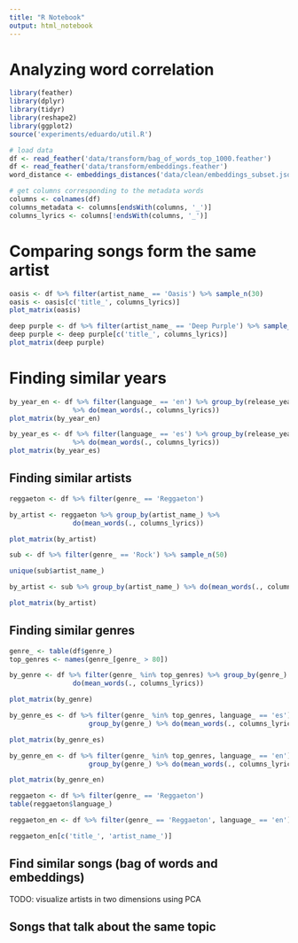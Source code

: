 ```yaml
---
title: "R Notebook"
output: html_notebook
---
```


# Analyzing word correlation

```r
library(feather)
library(dplyr)
library(tidyr)
library(reshape2)
library(ggplot2)
source('experiments/eduardo/util.R')
```

```r
# load data
df <- read_feather('data/transform/bag_of_words_top_1000.feather')
df <- read_feather('data/transform/embeddings.feather')
word_distance <- embeddings_distances('data/clean/embeddings_subset.json')

# get columns corresponding to the metadata words
columns <- colnames(df)
columns_metadata <- columns[endsWith(columns, '_')]
columns_lyrics <- columns[!endsWith(columns, '_')]
```

# Comparing songs form the same artist

```r
oasis <- df %>% filter(artist_name_ == 'Oasis') %>% sample_n(30)
oasis <- oasis[c('title_', columns_lyrics)]
plot_matrix(oasis)
```

```r
deep purple <- df %>% filter(artist_name_ == 'Deep Purple') %>% sample_n(30)
deep purple <- deep purple[c('title_', columns_lyrics)]
plot_matrix(deep purple)
```

# Finding similar years


```r
by_year_en <- df %>% filter(language_ == 'en') %>% group_by(release_year_)
                %>% do(mean_words(., columns_lyrics))
plot_matrix(by_year_en)
```

```r
by_year_es <- df %>% filter(language_ == 'es') %>% group_by(release_year_)
                %>% do(mean_words(., columns_lyrics))
plot_matrix(by_year_es)
```


## Finding similar artists

```r
reggaeton <- df %>% filter(genre_ == 'Reggaeton')

by_artist <- reggaeton %>% group_by(artist_name_) %>%
                do(mean_words(., columns_lyrics))

plot_matrix(by_artist)
```

```r
sub <- df %>% filter(genre_ == 'Rock') %>% sample_n(50)

unique(sub$artist_name_)

by_artist <- sub %>% group_by(artist_name_) %>% do(mean_words(., columns_lyrics))

plot_matrix(by_artist)
```

## Finding similar genres


```r
genre_ <- table(df$genre_)
top_genres <- names(genre_[genre_ > 80])

by_genre <- df %>% filter(genre_ %in% top_genres) %>% group_by(genre_) %>%
                do(mean_words(., columns_lyrics))

plot_matrix(by_genre)
```

```r
by_genre_es <- df %>% filter(genre_ %in% top_genres, language_ == 'es') %>%
                    group_by(genre_) %>% do(mean_words(., columns_lyrics))

plot_matrix(by_genre_es)
```

```r
by_genre_en <- df %>% filter(genre_ %in% top_genres, language_ == 'en') %>%
                    group_by(genre_) %>% do(mean_words(., columns_lyrics))

plot_matrix(by_genre_en)
```

```r
reggaeton <- df %>% filter(genre_ == 'Reggaeton')
table(reggaeton$language_)

reggaeton_en <- df %>% filter(genre_ == 'Reggaeton', language_ == 'en')

reggaeton_en[c('title_', 'artist_name_')]
```

## Find similar songs (bag of words and embeddings)

TODO: visualize artists in two dimensions using PCA

## Songs that talk about the same topic